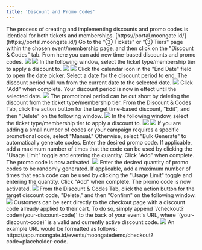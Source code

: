 ```yaml
---
title: 'Discount and Promo Codes'
---
```


<Tip>
    The process of creating and implementing discounts and promo codes is identical for both tickets and memberships.
</Tip>


<Steps>
    <Step title="Sign into the Moongate Merchant Portal">
        [https://portal.moongate.id/](https://portal.moongate.id/)
    </Step>
    <Step title="Navigate to the target event or membership page">
    </Step>
    <Step title="Open the 'Discount & Codes' tab">
        Go to the "③ Tickets" or "③ Tiers" page within the chosen event/membership page, and then click on the "Discount & Codes" tab. From here you can add new time-based discounts and promo codes.
        <img src="/images/distribution/discount-promo-codes/discount and codes tab.png"/>
    </Step>
    <Step title="Add a time-based discount or promo code">
        <AccordionGroup>
            <Accordion title="Time-based Discount">
                <Steps>
                        <Step title="Click 'Add New'">                            
                            <img src="/images/distribution/discount-promo-codes/time based discount/add discount.png"/>
                        </Step>
                        <Step title="Select a ticket type/membership tier to discount">
                            In the following window, select the ticket type/membership tier to apply a discount to.
                            <img src="/images/distribution/discount-promo-codes/time based discount/select tier.webp"/>
                        </Step>
                        <Step title="Set the discounted price">
                            <img src="/images/distribution/discount-promo-codes/time based discount/set price.webp"/>
                        </Step>
                        <Step title="Set the discount end date">
                            Click the calendar icon in the "End Date" field to open the date picker. Select a date for the discount period to end. The discount period will run from the current date to the selected date.
                            <img src="/images/distribution/discount-promo-codes/time based discount/set end date.png"/>
                            Click "Add" when complete. Your discount period is now in effect until the selected date.
                        </Step>
                        <Step title="Prematurely end discount period (optional)">
                            <img src="/images/distribution/discount-promo-codes/time based discount/delete time based discount.gif"/>
                            The promotional period can be cut short by deleting the discount from the ticket type/membership tier. From the Discount & Codes Tab, click the action button for the target time-based discount, "Edit", and then "Delete" on the following window.
                        </Step>
                    </Steps>
            </Accordion>
            <Accordion title="Promo Code">
                <Steps>
                    <Step title="Click 'Add New'">
                        <img src="/images/distribution/discount-promo-codes/promo code/add code.png"/>
                    </Step>
                    <Step title="Select a ticket type/membership tier to discount">
                        In the following window, select the ticket type/membership tier to apply a discount to.
                        <img src="/images/distribution/discount-promo-codes/promo code/select tier.png"/>
                    </Step>
                    <Step title="Enter a discount percentage">
                        <img src="/images/distribution/discount-promo-codes/promo code/set discount.png"/>
                    </Step>
                    <Step title="Manually generate or bulk generate promo codes">
                        If you are adding a small number of codes or your campaign requires a specific promotional code, select "Manual." Otherwise, select "Bulk Generate" to automatically generate codes.
                        <AccordionGroup>
                            <Accordion title="Manual">
                                Enter the desired promo code. If applicable, add a maximum number of times that the code can be used by clicking the "Usage Limit" toggle and entering the quantity. Click "Add" when complete. The promo code is now activated.
                                <img src="/images/distribution/discount-promo-codes/promo code/manual.webp"/>
                            </Accordion>
                            <Accordion title="Bulk Generate">
                                Enter the desired quantity of promo codes to be randomly generated. If applicable, add a maximum number of times that each code can be used by clicking the "Usage Limit" toggle and entering the quantity. Click "Add" when complete. The promo code is now activated.
                                <img src="/images/distribution/discount-promo-codes/promo code/bulk gen.png"/>
                            </Accordion>
                        </AccordionGroup>
                    </Step>
                    <Step title="Delete promo codes">
                        From the Discount & Codes Tab, click the action button for the target discount code, "Delete," and then "Confirm" on the following window.
                        <img src="/images/distribution/discount-promo-codes/promo code/delete promo code.gif"/>
                    </Step>
                    <Step title="Create a direct discount code link (optional)">
                        Customers can be sent directly to the checkout page with a discount code already applied to their cart. To do so, simply append `/checkout?code=(your-discount-code)` to the back of your event's URL, where `(your-discount-code)` is a valid and currently active discount code.
                        <img src="/images/distribution/discount-promo-codes/promo code/direct discount link.gif"/>
                        An example URL would be formatted as follows: https://app.moongate.id/events/moongatedemo/checkout?code=placeholder-code.
                    </Step>
                </Steps>
            </Accordion>
        </AccordionGroup>
    </Step>
</Steps>